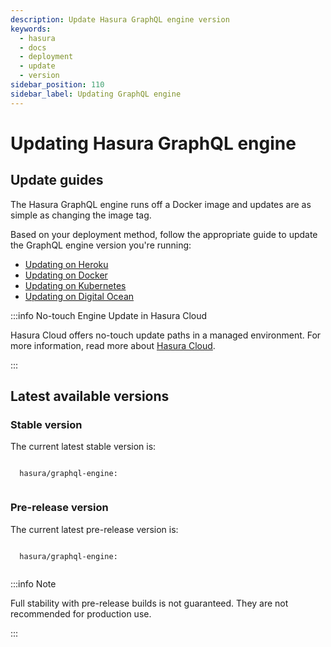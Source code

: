 ```yaml
---
description: Update Hasura GraphQL engine version
keywords:
  - hasura
  - docs
  - deployment
  - update
  - version
sidebar_position: 110
sidebar_label: Updating GraphQL engine
---
```



# Updating Hasura GraphQL engine

## Update guides

The Hasura GraphQL engine runs off a Docker image and updates are as
simple as changing the image tag.

Based on your deployment method, follow the appropriate guide to update
the GraphQL engine version you're running:

- [Updating on Heroku](/deployment/deployment-guides/heroku.mdx#heroku-update)
- [Updating on Docker](/deployment/deployment-guides/docker.mdx#docker-update)
- [Updating on Kubernetes](/deployment/deployment-guides/kubernetes.mdx#kubernetes-update)
- [Updating on Digital Ocean](/deployment/deployment-guides/digital-ocean-one-click.mdx#do-updating)

:::info No-touch Engine Update in Hasura Cloud

Hasura Cloud offers no-touch update paths in a managed environment. For
more information, read more about [Hasura Cloud](/index.mdx).

:::

## Latest available versions

### Stable version

The current latest stable version is:

<code>
  hasura/graphql-engine:
  <LatestRelease />
</code>

### Pre-release version

The current latest pre-release version is:

<code>
  hasura/graphql-engine:
  <LatestRelease prerelease />
</code>

:::info Note

Full stability with pre-release builds is not guaranteed. They are not
recommended for production use.

:::
